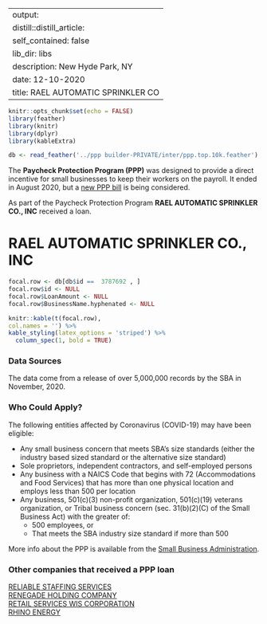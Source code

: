 
---
output:
  distill::distill_article:
    self_contained: false
    lib_dir: libs
description: New Hyde Park, NY 
date: 12-10-2020
title: RAEL AUTOMATIC SPRINKLER CO 
---




```r
knitr::opts_chunk$set(echo = FALSE)
library(feather)
library(knitr)
library(dplyr)
library(kableExtra)

db <- read_feather('../ppp builder-PRIVATE/inter/ppp.top.10k.feather')

```



The **Paycheck Protection Program (PPP)** was designed to provide a direct incentive for small businesses to keep their workers on the payroll. It ended in August 2020, but a [new PPP bill](https://thehill.com/policy/finance/529092-bipartisan-support-for-new-ppp-loans-gains-momentum-in-congress) is being considered.

As part of the Paycheck Protection Program **RAEL AUTOMATIC SPRINKLER CO., INC** received a loan.


# RAEL AUTOMATIC SPRINKLER CO., INC 

```r
focal.row <- db[db$id ==  3787692 , ]
focal.row$id <- NULL
focal.row$LoanAmount <- NULL
focal.row$BusinessName.hyphenated <- NULL

knitr::kable(t(focal.row), 
col.names = '') %>%
kable_styling(latex_options = 'striped') %>%
  column_spec(1, bold = TRUE)


```

### Data Sources

The data come from a release of over 5,000,000 records by the SBA in November, 2020.


### Who Could Apply?

The following entities affected by Coronavirus (COVID-19) may have been eligible:

+ Any small business concern that meets SBA’s size standards (either the industry based sized standard or the alternative size standard)
+ Sole proprietors, independent contractors, and self-employed persons
+ Any business with a NAICS Code that begins with 72 (Accommodations and Food Services) that has more than one physical location and employs less than 500 per location
+ Any business, 501(c)(3) non-profit organization, 501(c)(19) veterans organization, or Tribal business concern (sec. 31(b)(2)(C) of the Small Business Act) with the greater of:
  + 500 employees, or 
  + That meets the SBA industry size standard if more than 500


More info about the PPP is available from the [Small Business Administration](https://www.sba.gov/funding-programs/loans/coronavirus-relief-options/paycheck-protection-program).

 
### Other companies that received a PPP loan 
   
 [RELIABLE STAFFING SERVICES](/Paycheck-Protection-Program/3857811-RELIABLE-STAFFING-SERVICES) <br> [RENEGADE HOLDING COMPANY](/Paycheck-Protection-Program/3863733-RENEGADE-HOLDING-COMPANY) <br> [RETAIL SERVICES WIS CORPORATION](/Paycheck-Protection-Program/3873719-RETAIL-SERVICES-WIS-CORPORATION) <br> [RHINO ENERGY](/Paycheck-Protection-Program/3883155-RHINO-ENERGY) <br>